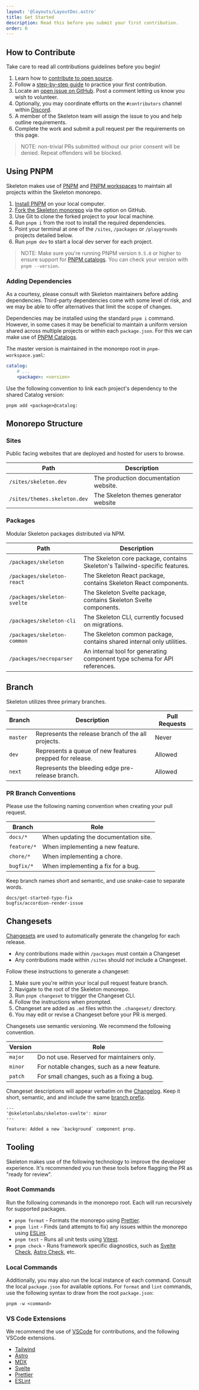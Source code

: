 ```yaml
---
layout: '@layouts/LayoutDoc.astro'
title: Get Started
description: Read this before you submit your first contribution.
order: 0
---
```




## How to Contribute

Take care to read all contributions guidelines before you begin!

1. Learn how to [contribute to open source](https://opensource.guide/how-to-contribute/).
2. Follow a [step-by-step guide](https://github.com/firstcontributions/first-contributions) to practice your first contribution.
3. Locate an [open issue on GitHub](https://github.com/skeletonlabs/skeleton/issues). Post a comment letting us know you wish to volunteer.
4. Optionally, you may coordinate efforts on the `#contributors` channel within [Discord](https://discord.gg/EXqV7W8MtY).
5. A member of the Skeleton team will assign the issue to you and help outline requirements.
6. Complete the work and submit a pull request per the requirements on this page.

> NOTE: non-trivial PRs submitted without our prior consent will be denied. Repeat offenders will be blocked.

## Using PNPM

Skeleton makes use of [PNPM](https://pnpm.io/) and [PNPM workspaces](https://pnpm.io/workspaces) to maintain all projects within the Skeleton monorepo.

1. [Install PNPM](https://pnpm.io/installation) on your local computer.
2. [Fork the Skeleton monorepo](https://github.com/skeletonlabs/skeleton) via the option on GitHub.
3. Use Git to clone the forked project to your local machine.
4. Run `pnpm i` from the root to install the required dependencies.
5. Point your terminal at one of the `/sites`, `/packages` or `/playgrounds` projects detailed below.
6. Run `pnpm dev` to start a local dev server for each project.

> NOTE: Make sure you're running PNPM version `9.5.0` or higher to ensure support for [PNPM catalogs](https://pnpm.io/catalogs). You can check your version with `pnpm --version`.

### Adding Dependencies

As a courtesy, please consult with Skeleton maintainers before adding dependencies. Third-party dependencies come with some level of risk, and we may be able to offer alternatives that limit the scope of changes.

Dependencies may be installed using the standard `pnpm i` command. However, in some cases it may be beneficial to maintain a uniform version shared across multiple projects or within each `package.json`. For this we can make use of [PNPM Catalogs](https://pnpm.io/catalogs).

The master version is maintained in the monorepo root in `pnpm-workspace.yaml`:

```yaml
catalog:
	# ...
	<package>: <version>
```

Use the following convention to link each project's dependency to the shared Catalog version:

```shell
pnpm add <package>@catalog:
```

## Monorepo Structure

### Sites

Public facing websites that are deployed and hosted for users to browse.

| Path                         | Description                           |
| ---------------------------- | ------------------------------------- |
| `/sites/skeleton.dev`        | The production documentation website. |
| `/sites/themes.skeleton.dev` | The Skeleton themes generator website |

### Packages

Modular Skeleton packages distributed via NPM.

| Path                        | Description                                                                |
| --------------------------- | -------------------------------------------------------------------------- |
| `/packages/skeleton`        | The Skeleton core package, contains Skeleton's Tailwind-specific features. |
| `/packages/skeleton-react`  | The Skeleton React package, contains Skeleton React components.            |
| `/packages/skeleton-svelte` | The Skeleton Svelte package, contains Skeleton Svelte components.          |
| `/packages/skeleton-cli`    | The Skeleton CLI, currently focused on migrations.                         |
| `/packages/skeleton-common` | The Skeleton common package, contains shared internal only utilities.      |
| `/packages/necroparser`     | An internal tool for generating component type schema for API references.  |

## Branch

Skeleton utilizes three primary branches.

| Branch   | Description                                             | Pull Requests                                  |
| -------- | ------------------------------------------------------- | ---------------------------------------------- |
| `master` | Represents the release branch of the all projects.      | <X size={16} className='inline' /> Never       |
| `dev`    | Represents a queue of new features prepped for release. | <Check size={16} className='inline' /> Allowed |
| `next`   | Represents the bleeding edge pre-release branch.        | <Check size={16} className='inline' /> Allowed |

### PR Branch Conventions

Please use the following naming convention when creating your pull request.

| Branch      | Role                                  |
| ----------- | ------------------------------------- |
| `docs/*`    | When updating the documentation site. |
| `feature/*` | When implementing a new feature.      |
| `chore/*`   | When implementing a chore.            |
| `bugfix/*`  | When implementing a fix for a bug.    |

Keep branch names short and semantic, and use snake-case to separate words.

```
docs/get-started-typo-fix
bugfix/accordion-render-issue
```

## Changesets

[Changesets](https://github.com/changesets/changesets) are used to automatically generate the changelog for each release.

- Any contributions made within `/packages` _must_ contain a Changeset
- Any contributions made within `/sites` should _not_ include a Changeset.

Follow these instructions to generate a changeset:

1. Make sure you're within your local pull request feature branch.
2. Navigate to the root of the Skeleton monorepo.
3. Run `pnpm changeset` to trigger the Changeset CLI.
4. Follow the instructions when prompted.
5. Changeset are added as `.md` files within the `.changeset/` directory.
6. You may edit or revise a Changeset before your PR is merged.

Changesets use semantic versioning. We recommend the following convention.

| Version | Role                                        |
| ------- | ------------------------------------------- |
| `major` | Do not use. Reserved for maintainers only.  |
| `minor` | For notable changes, such as a new feature. |
| `patch` | For small changes, such as a fixing a bug.  |

Changeset descriptions will appear verbatim on the [Changelog](https://github.com/skeletonlabs/skeleton/blob/dev/packages/skeleton/CHANGELOG.md). Keep it short, semantic, and and include the same [branch prefix](/docs/resources/contribute/get-started#pr-branch-conventions).

```mdx
---
'@skeletonlabs/skeleton-svelte': minor
---

feature: Added a new `background` component prop.
```

## Tooling

Skeleton makes use of the following technology to improve the developer experience. It's recommended you run these tools before flagging the PR as "ready for review".

### Root Commands

Run the following commands in the monorepo root. Each will run recursively for supported packages.

- `pnpm format` - Formats the monorepo using [Prettier](https://prettier.io/).
- `pnpm lint` - Finds (and attempts to fix) any issues within the monorepo using [ESLint](https://eslint.org/).
- `pnpm test` - Runs all unit tests using [Vitest](https://vitest.dev/).
- `pnpm check` - Runs framework specific diagnostics, such as [Svelte Check](https://svelte.dev/docs/cli/sv-check), [Astro Check](https://docs.astro.build/en/reference/cli-reference/#astro-check), etc.

### Local Commands

Additionally, you may also run the local instance of each command. Consult the local `package.json` for available options. For `format` and `lint` commands, use the following syntax to draw from the root `package.json`:

```shell
pnpm -w <command>
```

### VS Code Extensions

We recommend the use of [VSCode](https://code.visualstudio.com/) for contributions, and the following VSCode extensions.

- [Tailwind](https://marketplace.visualstudio.com/items?itemName=bradlc.vscode-tailwindcss)
- [Astro](https://marketplace.visualstudio.com/items?itemName=astro-build.astro-vscode)
- [MDX](https://marketplace.visualstudio.com/items?itemName=unifiedjs.vscode-mdx)
- [Svelte](https://marketplace.visualstudio.com/items?itemName=svelte.svelte-vscode)
- [Prettier](https://marketplace.visualstudio.com/items?itemName=esbenp.prettier-vscode)
- [ESLint](https://marketplace.visualstudio.com/items?itemName=dbaeumer.vscode-eslint)
